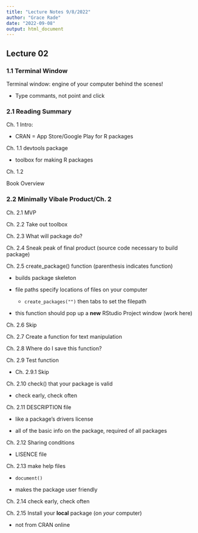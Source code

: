 ```yaml
---
title: "Lecture Notes 9/8/2022"
author: "Grace Rade"
date: "2022-09-08"
output: html_document
---
```

## Lecture 02

### 1.1 Terminal Window

Terminal window: engine of your computer behind the scenes!

  - Type commants, not point and click
  
### 2.1 Reading Summary

Ch. 1 Intro: 
  
  - CRAN = App Store/Google Play for R packages
 
 
Ch. 1.1 devtools package 

  - toolbox for making R packages

  
Ch. 1.2 
  
  Book Overview

### 2.2 Minimally Vibale Product/Ch. 2

Ch. 2.1 MVP


Ch. 2.2 Take out toolbox


Ch. 2.3 What will package do?


Ch. 2.4 Sneak peak of final product (source code necessary to build package)


Ch. 2.5 create_package() function (parenthesis indicates function)
  
  - builds package skeleton
  
  - file paths specify locations of files on your computer
  
    - `create_packages("")` then tabs to set the filepath
    
  - this function should pop up a **new** RStudio Project window (work here)


Ch. 2.6 Skip


Ch. 2.7 Create a function for text manipulation


Ch. 2.8 Where do I save this function?


Ch. 2.9 Test function

  - Ch. 2.9.1 Skip

Ch. 2.10 check() that your package is valid

  - check early, check often
  
Ch. 2.11 DESCRIPTION file

  - like a package's drivers license
  
  - all of the basic info on the package, required of all packages
  
Ch. 2.12 Sharing conditions
  
  - LISENCE file

Ch. 2.13 make help files

  - `document()`
  
  - makes the package user friendly
  
Ch. 2.14 check early, check often

Ch. 2.15 Install your **local** package (on *your* computer)

  - not from CRAN online